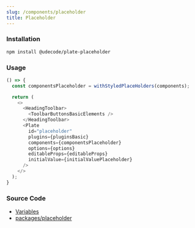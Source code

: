 ```yaml
---
slug: /components/placeholder
title: Placeholder
---
```


### Installation

```bash npm2yarn
npm install @udecode/plate-placeholder
```

### Usage

```ts live
() => {
  const componentsPlaceholder = withStyledPlaceHolders(components);

  return (
    <>
      <HeadingToolbar>
        <ToolbarButtonsBasicElements />
      </HeadingToolbar>
      <Plate
        id="placeholder"
        plugins={pluginsBasic}
        components={componentsPlaceholder}
        options={options}
        editableProps={editableProps}
        initialValue={initialValuePlaceholder}
      />
    </>
  );
}
```

### Source Code

- [Variables](https://github.com/udecode/plate/blob/main/docs/src/live/live.tsx)
- [packages/placeholder](https://github.com/udecode/plate/tree/main/packages/placeholder/src)
